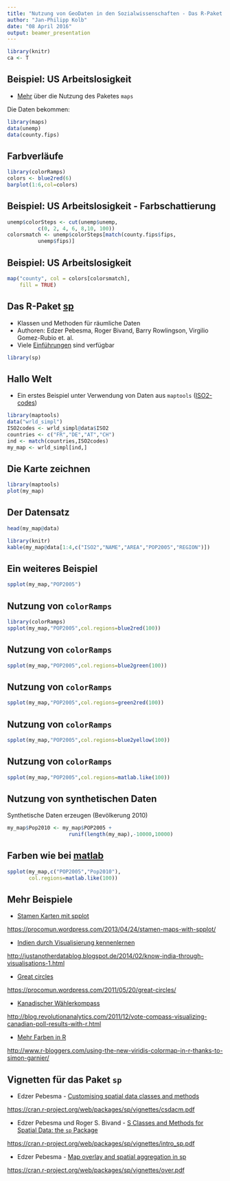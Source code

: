 ```yaml
---
title: "Nutzung von GeoDaten in den Sozialwissenschaften - Das R-Paket sp"
author: "Jan-Philipp Kolb"
date: "08 April 2016"
output: beamer_presentation
---
```



```r
library(knitr)
ca <- T
```


## Beispiel: US Arbeitslosigkeit 

- [Mehr](http://bcb.dfci.harvard.edu/~aedin/courses/R/CDC/maps.html) über die Nutzung des Paketes `maps`


Die Daten bekommen:

```r
library(maps)
data(unemp)
data(county.fips)
```

## Farbverläufe

```r
library(colorRamps)
colors <- blue2red(6)
barplot(1:6,col=colors)
```

## Beispiel: US Arbeitslosigkeit - Farbschattierung

```r
unemp$colorSteps <- cut(unemp$unemp, 
          c(0, 2, 4, 6, 8,10, 100))
colorsmatch <- unemp$colorSteps[match(county.fips$fips, 
          unemp$fips)]
```


## Beispiel: US Arbeitslosigkeit

```r
map("county", col = colors[colorsmatch], 
    fill = TRUE)
```



## Das R-Paket [sp](https://cran.r-project.org/web/packages/sp/index.html)

- Klassen und Methoden für räumliche Daten
- Authoren: Edzer Pebesma, Roger Bivand, Barry Rowlingson, Virgilio Gomez-Rubio et. al.
- Viele [Einführungen](http://ifgi.uni-muenster.de/~epebe_01/Aufbaukurs/R/slides_R.pdf) sind verfügbar

```r
library(sp)
```

## Hallo Welt

- Ein erstes Beispiel unter Verwendung von Daten aus `maptools` ([ISO2-codes](http://en.wikipedia.org/wiki/ISO_3166-1_alpha-2))


```r
library(maptools)
data("wrld_simpl")
ISO2codes <- wrld_simpl@data$ISO2
countries <- c("FR","DE","AT","CH")
ind <- match(countries,ISO2codes)
my_map <- wrld_simpl[ind,]
```

## Die Karte zeichnen

```r
library(maptools)
plot(my_map)
```


## Der Datensatz

```r
head(my_map@data)
```


```r
library(knitr)
kable(my_map@data[1:4,c("ISO2","NAME","AREA","POP2005","REGION")])
```



## Ein weiteres Beispiel

```r
spplot(my_map,"POP2005")
```

## Nutzung von `colorRamps`

```r
library(colorRamps)
spplot(my_map,"POP2005",col.regions=blue2red(100))
```

## Nutzung von `colorRamps`

```r
spplot(my_map,"POP2005",col.regions=blue2green(100))
```

## Nutzung von `colorRamps`

```r
spplot(my_map,"POP2005",col.regions=green2red(100))
```

## Nutzung von `colorRamps`
```r
spplot(my_map,"POP2005",col.regions=blue2yellow(100))
```

## Nutzung von `colorRamps`
```r
spplot(my_map,"POP2005",col.regions=matlab.like(100))
```

## Nutzung von synthetischen Daten

Synthetische Daten erzeugen (Bevölkerung 2010)

```r
my_map$Pop2010 <- my_map$POP2005 + 
                    runif(length(my_map),-10000,10000)
```


## Farben wie bei [matlab](http://de.mathworks.com/products/matlab/)

```r
spplot(my_map,c("POP2005","Pop2010"),
       col.regions=matlab.like(100))
```

## Mehr Beispiele 

- [Stamen Karten mit spplot](https://procomun.wordpress.com/2013/04/24/stamen-maps-with-spplot/)

<https://procomun.wordpress.com/2013/04/24/stamen-maps-with-spplot/>

- [Indien durch Visualisierung kennenlernen](http://justanotherdatablog.blogspot.de/2014/02/know-india-through-visualisations-1.html)

<http://justanotherdatablog.blogspot.de/2014/02/know-india-through-visualisations-1.html>

- [Great circles](https://procomun.wordpress.com/2011/05/20/great-circles/)

<https://procomun.wordpress.com/2011/05/20/great-circles/>

- [Kanadischer Wählerkompass](http://blog.revolutionanalytics.com/2011/12/vote-compass-visualizing-canadian-poll-results-with-r.html)

<http://blog.revolutionanalytics.com/2011/12/vote-compass-visualizing-canadian-poll-results-with-r.html>

- [Mehr Farben in R](http://www.r-bloggers.com/using-the-new-viridis-colormap-in-r-thanks-to-simon-garnier/)

<http://www.r-bloggers.com/using-the-new-viridis-colormap-in-r-thanks-to-simon-garnier/>

## Vignetten für das Paket `sp`

- Edzer Pebesma - [Customising spatial data classes and methods](https://cran.r-project.org/web/packages/sp/vignettes/csdacm.pdf)

<https://cran.r-project.org/web/packages/sp/vignettes/csdacm.pdf>

- Edzer Pebesma und Roger S. Bivand - [S Classes and Methods for Spatial Data: the `sp` Package](https://cran.r-project.org/web/packages/sp/vignettes/intro_sp.pdf)

<https://cran.r-project.org/web/packages/sp/vignettes/intro_sp.pdf>

- Edzer Pebesma - [Map overlay and spatial aggregation in sp](https://cran.r-project.org/web/packages/sp/vignettes/over.pdf)

<https://cran.r-project.org/web/packages/sp/vignettes/over.pdf>

